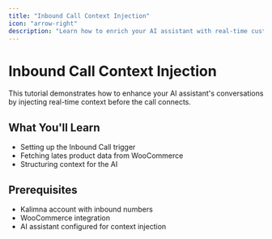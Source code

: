 ```yaml
---
title: "Inbound Call Context Injection"
icon: "arrow-right"
description: "Learn how to enrich your AI assistant with real-time customer data"
---
```


# Inbound Call Context Injection

This tutorial demonstrates how to enhance your AI assistant's conversations by injecting real-time context before the call connects.

## What You'll Learn

- Setting up the Inbound Call trigger
- Fetching lates product data from WooCommerce
- Structuring context for the AI

## Prerequisites

- Kalimna account with inbound numbers
- WooCommerce integration
- AI assistant configured for context injection